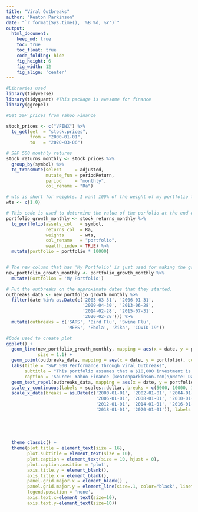```yaml
---
title: "Viral Outbreaks"
author: "Keaton Parkinson"
date: "`r format(Sys.time(), '%B %d, %Y')`"
output:
  html_document:  
    keep_md: true
    toc: true
    toc_float: true
    code_folding: hide
    fig_height: 6
    fig_width: 12
    fig_align: 'center'
---
```


```r
#Libraries used
library(tidyverse)
library(tidyquant) #This package is awesome for finance
library(ggrepel)
```

```r
#Get S&P prices from Yahoo Finance

stock_prices <- c("VFINX") %>%
  tq_get(get  = "stock.prices",
         from = "2000-01-01",
         to   = "2020-03-06")

```

```r
# S&P 500 monthly returns
stock_returns_monthly <- stock_prices %>%
  group_by(symbol) %>%
  tq_transmute(select     = adjusted, 
               mutate_fun = periodReturn, 
               period     = "monthly", 
               col_rename = "Ra")

# wts is short for weights. I want 100% of the weight of my portfolio to be in the S&P 500
wts <- c(1.0)

# This code is used to determine the value of the porfolio at the end of each month
portfolio_growth_monthly <- stock_returns_monthly %>%
  tq_portfolio(assets_col   = symbol, 
               returns_col  = Ra, 
               weights      = wts, 
               col_rename   = "portfolio",
               wealth.index = TRUE) %>%
  mutate(portfolio = portfolio * 10000)


# The new column that has 'My Portfolio' is just used for making the graph easier.
new_portfolio_growth_monthly <- portfolio_growth_monthly %>% 
  mutate(Portfolios = 'My Portfolio') 

# Put the outbreaks on the approximate dates that they started.
outbreaks_data <- new_portfolio_growth_monthly %>% 
  filter(date %in% as.Date(c('2003-03-31', '2006-01-31', 
                             '2009-04-30', '2013-06-28', 
                             '2014-02-28', '2015-07-31', 
                             '2020-02-28'))) %>% 
  mutate(outbreaks = c('SARS', 'Bird Flu', 'Swine Flu', 
                       'MERS', 'Ebola', 'Zika', 'COVID-19'))
```

```r
#Code used to create plot
ggplot() +
  geom_line(new_portfolio_growth_monthly, mapping = aes(x = date, y = portfolio), color = 'black',
            size = 1.1) +
  geom_point(outbreaks_data, mapping = aes(x = date, y = portfolio), color = 'red', size = 3) +
  labs(title = "S&P 500 Performance Through Viral Outbreaks",
       subtitle = "This portfolio assumes that a $10,000 investment is made January 1, 2000 with dividends being reinvested.\nAlso, this graphic supposes that the $10,000 investment is put into the mutual fund with the ticker of VFINX.\nThis mutual fund mimics the S&P 500 index.",
       caption = 'Source: Yahoo Finance (keatonparkinson.com)\nNote: Data was pulled from yahoo finance using the tidyquant package in R.', y = "Portfolio Value") +
  geom_text_repel(outbreaks_data, mapping = aes(x = date, y = portfolio, label = outbreaks), min.segment.length = unit(0, 'lines'), nudge_y = 5000, size = 4) +
  scale_y_continuous(labels = scales::dollar, breaks = c(5000, 10000, 15000, 20000, 25000, 30000)) +
  scale_x_date(breaks = as.Date(c('2000-01-01', '2002-01-01', '2004-01-01', 
                                  '2006-01-01', '2008-01-01', '2010-01-01',
                                  '2012-01-01', '2014-01-01', '2016-01-01',
                                  '2018-01-01', '2020-01-01')), labels = c('2000 (Jan)', '2002 (Jan)',
                                                                           '2004 (Jan)', '2006 (Jan)',
                                                                           '2008 (Jan)', '2010 (Jan)',
                                                                           '2012 (Jan)', '2014 (Jan)',
                                                                           '2016 (Jan)', '2018 (Jan)',
                                                                           '2020 (Jan)')) +
  theme_classic() +
  theme(plot.title = element_text(size = 16),
        plot.subtitle = element_text(size = 10),
        plot.caption = element_text(size = 10, hjust = 0),
        plot.caption.position = 'plot',
        axis.title.y = element_blank(),
        axis.title.x = element_blank(),
        panel.grid.major.x = element_blank() ,
        panel.grid.major.y = element_line(size=.1, color="black", linetype = 'dashed'),
        legend.position = 'none',
        axis.text.x=element_text(size=10),
        axis.text.y=element_text(size=10))
```